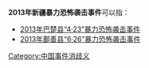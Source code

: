 '''2013年新疆暴力恐怖袭击事件'''可以指：

* [[2013年巴楚县“4·23”暴力恐怖袭击事件|2013年巴楚县“4·23”暴力恐怖袭击事件]]
* [[2013年鄯善县“6·26”暴力恐怖袭击事件|2013年鄯善县“6·26”暴力恐怖袭击事件]]

{{Disambiguation|cat=同年事件消歧义}}
[[Category:中国事件消歧义|Category:中国事件消歧义]]